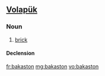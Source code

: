 ==[[Volapük]]==

===Noun===
{{vo-noun}}

# [[brick]]

====Declension====
{{vo-decl-noun}}

[[fr:bakaston]]
[[mg:bakaston]]
[[vo:bakaston]]